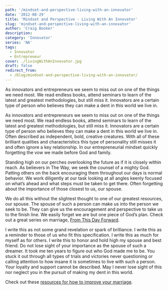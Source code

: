 ```yaml
---
path: '/mindset-and-perspective-living-with-an-innovator'
date: '2012-08-29'
title: 'Mindset and Perspective - Living With An Innovator'
slug: 'mindset-and-perspective-living-with-an-innovator'
author: 'Craig Booker'
description:
category: 'Innovator'
series: 'NA'
tags:
  - Innovator
  - Entrepreneur
cover: ./livingWithAnInnovator.jpg
draft: false
redirect_from:
  - /blog/mindset-and-perspective-living-with-an-innovator/
---
```


As innovators and entrepreneurs we seem to miss out on one of the things we need most. We read endless books, attend seminars to learn of the latest and greatest methodologies, but still miss it. Innovators are a certain type of person who believes they can make a dent in this world we live in.

As innovators and entrepreneurs we seem to miss out on one of the things we need most. We read endless books, attend seminars to learn of the latest and greatest methodologies, but still miss it. Innovators are a certain type of person who believes they can make a dent in this world we live in. Often described as independent, bold, creative creatures. With all of these brilliant qualities and characteristics this type of personality still misses it and often ignore a key relationship. In our entrepreneurial mindset quickly forgetting the vow we made before God and family.

Standing high on our perches overlooking the future as if it is closely within reach. As believers in The Way, we seek the counsel of a mighty God. Patting others on the back encouraging them throughout our days is normal behavior. We work diligently at our task looking at all angles keenly focused on what’s ahead and what steps must be taken to get there. Often forgetting about the importance of those closest to us, our spouse.

We do all this without the slightest thought to one of our greatest resources, our spouse. The spouse of such a person can make us into the person we seek to be. They can give us the encouragement and perspective to take us to the finish line. We easily forget we are but one piece of God’s plan. Check out a great series on marriage, [From This Day Forward](http://www.lifechurch.tv/watch).

I write this as not some grand revelation or spark of brilliance. I write this as a reminder to those of us who fit this specification. I write this as much for myself as for others. I write this to honor and hold high my spouse and best friend. Do not lose sight of your importance as the spouse of such a dreamer. It took me ten years to figure out who God made me to be. You stuck it out through all types of trials and victories never questioning or calling attention to how insane it is sometimes to live with such a person. Your loyalty and support cannot be described. May I never lose sight of this nor neglect you in the pursuit of making my dent in this world.

Check out these [resources for how to improve your marriage](http://resources.lifechurch.tv/products/from-this-day-forward/).
